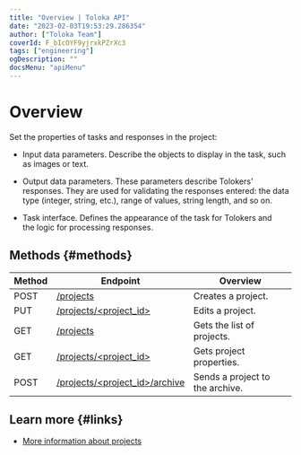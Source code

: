 ```yaml
---
title: "Overview | Toloka API"
date: "2023-02-03T19:53:29.286354"
author: ["Toloka Team"]
coverId: F_bIcOYF9yjrxkPZrXc3
tags: ["engineering"]
ogDescription: ""
docsMenu: "apiMenu"
---
```


# Overview

Set the properties of tasks and responses in the project:

- Input data parameters. Describe the objects to display in the task, such as images or text.

- Output data parameters. These parameters describe Tolokers' responses. They are used for validating the responses entered: the data type (integer, string, etc.), range of values, string length, and so on.

- Task interface. Defines the appearance of the task for Tolokers and the logic for processing responses.

## Methods {#methods}

Method | Endpoint | Overview
----- | ----- | -----
POST | [/projects](/docs-new/api/create-prj) | Creates a project.
PUT | [/projects/<project_id>](/docs-new/api/edit-prj) | Edits a project.
GET | [/projects](/docs-new/api/get-prj-list) | Gets the list of projects.
GET | [/projects/<project_id>](/docs-new/api/get-prj) | Gets project properties.
POST | [/projects/<project_id>/archive](/docs-new/api/archive-prj) | Sends a project to the archive.

## Learn more {#links}

- [More information about projects](https://toloka.ai/en/docs/guide/concepts/project)